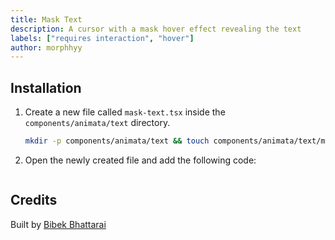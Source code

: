 ```yaml
---
title: Mask Text
description: A cursor with a mask hover effect revealing the text
labels: ["requires interaction", "hover"]
author: morphhyy
---
```


<ComponentPreview name="text-mask-text--docs" />

## Installation

1. Create a new file called `mask-text.tsx` inside the `components/animata/text` directory.

   ```bash
   mkdir -p components/animata/text && touch components/animata/text/mask-text.tsx
   ```

2. Open the newly created file and add the following code:

```jsx file=<rootDir>/animata/text/mask-text.tsx

```

## Credits

Built by [Bibek Bhattarai](https://github.com/morphhyy)
